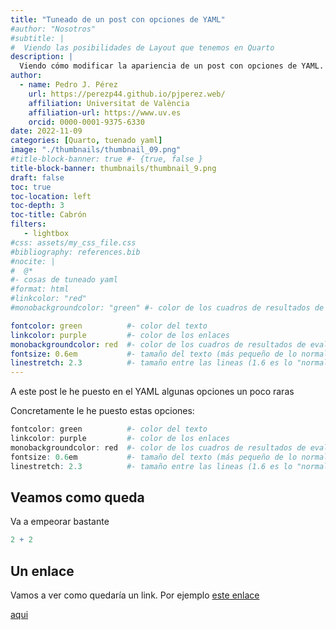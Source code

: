 ```yaml
---
title: "Tuneado de un post con opciones de YAML"
#author: "Nosotros"
#subtitle: | 
#  Viendo las posibilidades de Layout que tenemos en Quarto
description: |
  Viendo cómo modificar la apariencia de un post con opciones de YAML.
author:
  - name: Pedro J. Pérez
    url: https://perezp44.github.io/pjperez.web/
    affiliation: Universitat de València
    affiliation-url: https://www.uv.es
    orcid: 0000-0001-9375-6330
date: 2022-11-09
categories: [Quarto, tuenado yaml]
image: "./thumbnails/thumbnail_09.png"
#title-block-banner: true #- {true, false }
title-block-banner: thumbnails/thumbnail_9.png
draft: false
toc: true
toc-location: left
toc-depth: 3
toc-title: Cabrón
filters:
   - lightbox
#css: assets/my_css_file.css
#bibliography: references.bib
#nocite: |
#  @*
#- cosas de tuneado yaml
#format: html
#linkcolor: "red"
#monobackgroundcolor: "green" #- color de los cuadros de resultados de evaluar código

fontcolor: green          #- color del texto
linkcolor: purple         #- color de los enlaces
monobackgroundcolor: red  #- color de los cuadros de resultados de evaluar código
fontsize: 0.6em           #- tamaño del texto (más pequeño de lo normal: 1)
linestretch: 2.3          #- tamaño entre las lineas (1.6 es lo "normal")
---
```


A este post le he puesto en el YAML algunas opciones un poco raras

Concretamente le he puesto estas opciones:

```r
fontcolor: green          #- color del texto
linkcolor: purple         #- color de los enlaces
monobackgroundcolor: red  #- color de los cuadros de resultados de evaluar código
fontsize: 0.6em           #- tamaño del texto (más pequeño de lo normal: 1)
linestretch: 2.3          #- tamaño entre las lineas (1.6 es lo "normal")
```




## Veamos como queda

Va a empeorar bastante



```r
2 + 2
```

## Un enlace

Vamos a ver como quedaría un link. Por ejemplo [este enlace](https://www.wikidata.org/wiki/Wikidata:Main_Page)



[aqui](https://developer.mozilla.org/en-US/docs/Web/CSS/background-color)